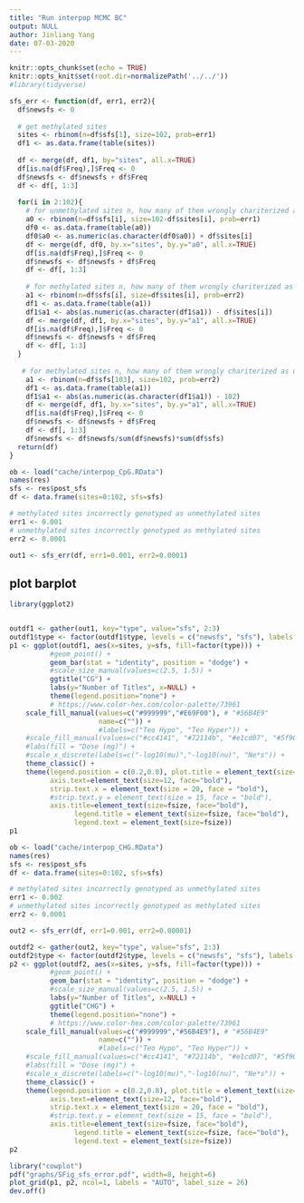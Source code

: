 ```yaml
---
title: "Run interpop MCMC BC"
output: NULL
author: Jinliang Yang
date: 07-03-2020
---
```



```r
knitr::opts_chunk$set(echo = TRUE) 
knitr::opts_knit$set(root.dir=normalizePath('../../')) 
#library(tidyverse)
```


```r


sfs_err <- function(df, err1, err2){
  df$newsfs <- 0
  
  # get methylated sites
  sites <- rbinom(n=df$sfs[1], size=102, prob=err1)
  df1 <- as.data.frame(table(sites))
  
  df <- merge(df, df1, by="sites", all.x=TRUE)
  df[is.na(df$Freq),]$Freq <- 0
  df$newsfs <- df$newsfs + df$Freq
  df <- df[, 1:3]
  
  for(i in 2:102){
    # for unmethylated sites n, how many of them wrongly chariterized as methylated sites
    a0 <- rbinom(n=df$sfs[i], size=102-df$sites[i], prob=err1)
    df0 <- as.data.frame(table(a0))
    df0$a0 <- as.numeric(as.character(df0$a0)) + df$sites[i]
    df <- merge(df, df0, by.x="sites", by.y="a0", all.x=TRUE)
    df[is.na(df$Freq),]$Freq <- 0
    df$newsfs <- df$newsfs + df$Freq
    df <- df[, 1:3]
    
    # for methylated sites n, how many of them wrongly chariterized as unmethylated sites
    a1 <- rbinom(n=df$sfs[i], size=df$sites[i], prob=err2)
    df1 <- as.data.frame(table(a1))
    df1$a1 <- abs(as.numeric(as.character(df1$a1)) - df$sites[i])
    df <- merge(df, df1, by.x="sites", by.y="a1", all.x=TRUE)
    df[is.na(df$Freq),]$Freq <- 0
    df$newsfs <- df$newsfs + df$Freq
    df <- df[, 1:3]
  }
  
   # for methylated sites n, how many of them wrongly chariterized as unmethylated sites
    a1 <- rbinom(n=df$sfs[103], size=102, prob=err2)
    df1 <- as.data.frame(table(a1))
    df1$a1 <- abs(as.numeric(as.character(df1$a1)) - 102)
    df <- merge(df, df1, by.x="sites", by.y="a1", all.x=TRUE)
    df[is.na(df$Freq),]$Freq <- 0
    df$newsfs <- df$newsfs + df$Freq
    df <- df[, 1:3]
    df$newsfs <- df$newsfs/sum(df$newsfs)*sum(df$sfs)
  return(df)
}


```


```r
ob <- load("cache/interpop_CpG.RData")
names(res)
sfs <- res$post_sfs
df <- data.frame(sites=0:102, sfs=sfs)

# methylated sites incorrectly genotyped as unmethylated sites
err1 <- 0.001
# unmethylated sites incorrectly genotyped as methylated sites
err2 <- 0.0001

out1 <- sfs_err(df, err1=0.001, err2=0.0001)
```

## plot barplot

```r
library(ggplot2)


outdf1 <- gather(out1, key="type", value="sfs", 2:3)
outdf1$type <- factor(outdf1$type, levels = c("newsfs", "sfs"), labels =c("Simulated", "Posterior"))
p1 <- ggplot(outdf1, aes(x=sites, y=sfs, fill=factor(type))) +
          #geom_point() +
          geom_bar(stat = "identity", position = "dodge") +
          #scale_size_manual(values=c(2.5, 1.5)) +
          ggtitle("CG") +
          labs(y="Number of Titles", x=NULL) + 
          theme(legend.position="none") +
          # https://www.color-hex.com/color-palette/73961
    scale_fill_manual(values=c("#999999","#E69F00"), # "#56B4E9"
                      name=c("")) +
                      #labels=c("Teo Hypo", "Teo Hyper")) +
    #scale_fill_manual(values=c("#cc4141", "#72114b", "#e1cd07", "#5f9057", "#114c63")) +
    #labs(fill = "Dose (mg)") +
    #scale_x_discrete(labels=c("-log10(mu)","-log10(nu)", "Ne*s")) +
    theme_classic() +
    theme(legend.position = c(0.2,0.8), plot.title = element_text(size=20,hjust = 0.5), 
          axis.text=element_text(size=12, face="bold"),
          strip.text.x = element_text(size = 20, face = "bold"),
          #strip.text.y = element_text(size = 15, face = "bold"),
          axis.title=element_text(size=fsize, face="bold"),
                legend.title = element_text(size=fsize, face="bold"),
                legend.text = element_text(size=fsize)) 
p1

```

```r
ob <- load("cache/interpop_CHG.RData")
names(res)
sfs <- res$post_sfs
df <- data.frame(sites=0:102, sfs=sfs)

# methylated sites incorrectly genotyped as unmethylated sites
err1 <- 0.002
# unmethylated sites incorrectly genotyped as methylated sites
err2 <- 0.0001

out2 <- sfs_err(df, err1=0.001, err2=0.00001)
```


```r
outdf2 <- gather(out2, key="type", value="sfs", 2:3)
outdf2$type <- factor(outdf2$type, levels = c("newsfs", "sfs"), labels =c("Simulated", "Posterior"))
p2 <- ggplot(outdf2, aes(x=sites, y=sfs, fill=factor(type))) +
          #geom_point() +
          geom_bar(stat = "identity", position = "dodge") +
          #scale_size_manual(values=c(2.5, 1.5)) +
          labs(y="Number of Titles", x=NULL) + 
          ggtitle("CHG") +
          theme(legend.position="none") +
          # https://www.color-hex.com/color-palette/73961
    scale_fill_manual(values=c("#999999","#56B4E9"), # "#56B4E9"
                      name=c("")) +
                      #labels=c("Teo Hypo", "Teo Hyper")) +
    #scale_fill_manual(values=c("#cc4141", "#72114b", "#e1cd07", "#5f9057", "#114c63")) +
    #labs(fill = "Dose (mg)") +
    #scale_x_discrete(labels=c("-log10(mu)","-log10(nu)", "Ne*s")) +
    theme_classic() +
    theme(legend.position = c(0.2,0.8), plot.title = element_text(size=20,hjust = 0.5), 
          axis.text=element_text(size=12, face="bold"),
          strip.text.x = element_text(size = 20, face = "bold"),
          #strip.text.y = element_text(size = 15, face = "bold"),
          axis.title=element_text(size=fsize, face="bold"),
                legend.title = element_text(size=fsize, face="bold"),
                legend.text = element_text(size=fsize)) 
p2

```


```r
library("cowplot")
pdf("graphs/SFig_sfs_error.pdf", width=8, height=6)
plot_grid(p1, p2, ncol=1, labels = "AUTO", label_size = 26)
dev.off()

```
